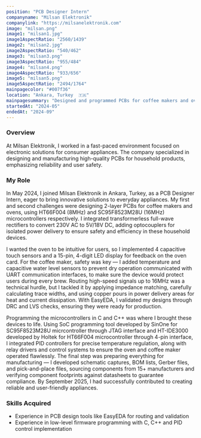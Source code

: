 ```yaml
---
position: "PCB Designer Intern"
companyname: "Milsan Elektronik"
companylink: "https://milsanelektronik.com"
image: "milsan.png"
image1: "milsan1.jpg"
image1AspectRatio: "2560/1439"
image2: "milsan2.jpg"
image2AspectRatio: "540/462"
image3: "milsan3.png"
image3AspectRatio: "955/484"
image4: "milsan4.png"
image4AspectRatio: "933/656"
image5: "milsan5.png"
image5AspectRatio: "2494/1764"
mainpagecolor: "#007f36"
location: "Ankara, Turkey  🇹🇷"
mainpagesummary: "Designed and programmed PCBs for coffee makers and ovens, integrating company's requirements and ensuring manufacturing capabilities"
startedAt: "2024-05"
endedAt: "2024-09"
---
```


### Overview
At Milsan Elektronik, I worked in a fast-paced environment focused on electronic solutions for consumer appliances. The company specialized in designing and manufacturing high-quality PCBs for household products, emphasizing reliability and user safety.

### My Role
In May 2024, I joined Milsan Elektronik in Ankara, Turkey, as a PCB Designer Intern, eager to bring innovative solutions to everyday appliances. My first and second challenges were designing 2-layer PCBs for coffee makers and ovens, using HT66F004 (8MHz) and SC95F8523M28U (16MHz) microcontrollers respectively. I integrated transformerless full-wave rectifiers to convert 230V AC to 5V/18V DC, adding optocouplers for isolated power delivery to ensure safety and efficiency in these household devices.

I wanted the oven to be intuitive for users, so I implemented 4 capacitive touch sensors and a 15-pin, 4-digit LED display for feedback on the oven card. For the coffee maker, safety was key — I added temperature and capacitive water level sensors to prevent dry operation communicated with UART communication interfaces, to make sure the device would protect users during every brew. Routing high-speed signals up to 16MHz was a technical hurdle, but I tackled it by applying impedance matching, carefully calculating trace widths, and using copper pours in power delivery areas for heat and current dissipation. With EasyEDA, I validated my designs through DRC and LVS checks, ensuring they were ready for production.

Programming the microcontrollers in C and C++ was where I brought these devices to life. Using SoC programming tool developed by SinOne for SC95F8523M28U micrcontroller through JTAG interface and HT-IDE3000 developed by Holtek for HT66F004 microcontroller through 4-pin interface, I integrated PID controllers for precise temperature regulation, along with relay drivers and control systems to ensure the oven and coffee maker operated flawlessly. The final step was preparing everything for manufacturing — I developed schematic captures, BOM lists, Gerber files, and pick-and-place files, sourcing components from 15+ manufacturers and verifying component footprints against datasheets to guarantee compliance. By September 2025, I had successfully contributed to creating reliable and user-friendly appliances.

### Skills Acquired
- Experience  in PCB design tools like EasyEDA for routing and validation
- Experience in low-level firmware programming with C, C++ and PID control implementation